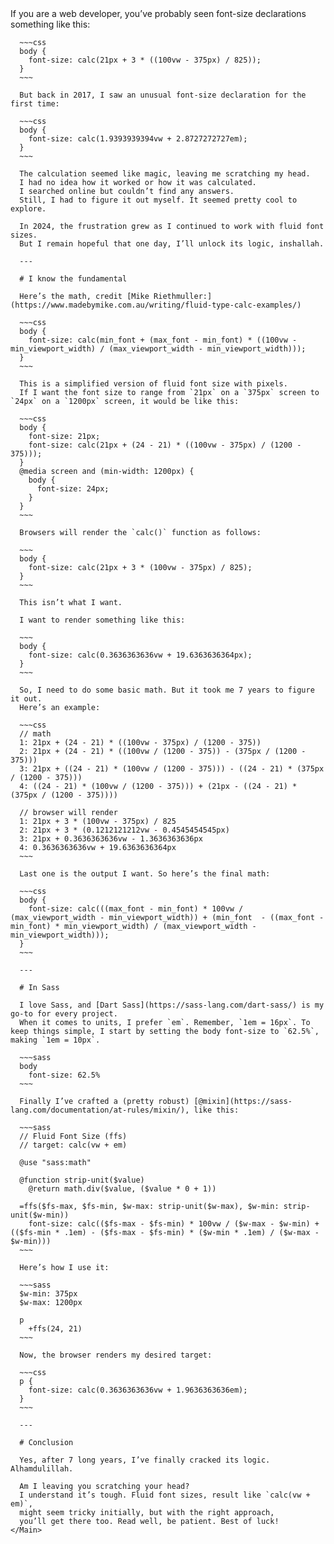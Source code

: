 
<Content>
  <Row center>
    <Main>
      If you are a web developer, you’ve probably seen font-size declarations something like this:

      ~~~css
      body {
        font-size: calc(21px + 3 * ((100vw - 375px) / 825));
      }
      ~~~

      But back in 2017, I saw an unusual font-size declaration for the first time:

      ~~~css
      body {
        font-size: calc(1.9393939394vw + 2.8727272727em);
      }
      ~~~

      The calculation seemed like magic, leaving me scratching my head.
      I had no idea how it worked or how it was calculated. 
      I searched online but couldn’t find any answers.
      Still, I had to figure it out myself. It seemed pretty cool to explore.

      In 2024, the frustration grew as I continued to work with fluid font sizes. 
      But I remain hopeful that one day, I’ll unlock its logic, inshallah.

      ---

      # I know the fundamental

      Here’s the math, credit [Mike Riethmuller:](https://www.madebymike.com.au/writing/fluid-type-calc-examples/)

      ~~~css
      body {
        font-size: calc(min_font + (max_font - min_font) * ((100vw - min_viewport_width) / (max_viewport_width - min_viewport_width)));
      }
      ~~~

      This is a simplified version of fluid font size with pixels. 
      If I want the font size to range from `21px` on a `375px` screen to `24px` on a `1200px` screen, it would be like this:

      ~~~css
      body {
        font-size: 21px;
        font-size: calc(21px + (24 - 21) * ((100vw - 375px) / (1200 - 375)));
      }
      @media screen and (min-width: 1200px) {
        body {
          font-size: 24px;
        }
      } 
      ~~~

      Browsers will render the `calc()` function as follows:

      ~~~
      body {
        font-size: calc(21px + 3 * (100vw - 375px) / 825);
      }
      ~~~

      This isn’t what I want. 

      I want to render something like this:

      ~~~
      body {
        font-size: calc(0.3636363636vw + 19.6363636364px);
      }
      ~~~

      So, I need to do some basic math. But it took me 7 years to figure it out. 
      Here’s an example:

      ~~~css
      // math
      1: 21px + (24 - 21) * ((100vw - 375px) / (1200 - 375))
      2: 21px + (24 - 21) * ((100vw / (1200 - 375)) - (375px / (1200 - 375)))
      3: 21px + ((24 - 21) * (100vw / (1200 - 375))) - ((24 - 21) * (375px / (1200 - 375)))
      4: ((24 - 21) * (100vw / (1200 - 375))) + (21px - ((24 - 21) * (375px / (1200 - 375))))  

      // browser will render 
      1: 21px + 3 * (100vw - 375px) / 825
      2: 21px + 3 * (0.1212121212vw - 0.4545454545px)
      3: 21px + 0.3636363636vw - 1.3636363636px
      4: 0.3636363636vw + 19.6363636364px
      ~~~

      Last one is the output I want. So here’s the final math: 

      ~~~css
      body {
        font-size: calc(((max_font - min_font) * 100vw / (max_viewport_width - min_viewport_width)) + (min_font  - ((max_font - min_font) * min_viewport_width) / (max_viewport_width - min_viewport_width)));
      }
      ~~~

      ---

      # In Sass

      I love Sass, and [Dart Sass](https://sass-lang.com/dart-sass/) is my go-to for every project. 
      When it comes to units, I prefer `em`. Remember, `1em = 16px`. To keep things simple, I start by setting the body font-size to `62.5%`, making `1em = 10px`.

      ~~~sass
      body
        font-size: 62.5%
      ~~~

      Finally I’ve crafted a (pretty robust) [@mixin](https://sass-lang.com/documentation/at-rules/mixin/), like this:

      ~~~sass
      // Fluid Font Size (ffs)
      // target: calc(vw + em)

      @use "sass:math"

      @function strip-unit($value)
        @return math.div($value, ($value * 0 + 1))

      =ffs($fs-max, $fs-min, $w-max: strip-unit($w-max), $w-min: strip-unit($w-min))
        font-size: calc(($fs-max - $fs-min) * 100vw / ($w-max - $w-min) + (($fs-min * .1em) - ($fs-max - $fs-min) * ($w-min * .1em) / ($w-max - $w-min)))
      ~~~

      Here’s how I use it:

      ~~~sass
      $w-min: 375px
      $w-max: 1200px

      p
        +ffs(24, 21)
      ~~~

      Now, the browser renders my desired target:

      ~~~css
      p {
        font-size: calc(0.3636363636vw + 1.9636363636em);
      }
      ~~~

      --- 

      # Conclusion

      Yes, after 7 long years, I’ve finally cracked its logic. Alhamdulillah.

      Am I leaving you scratching your head? 
      I understand it’s tough. Fluid font sizes, result like `calc(vw + em)`, 
      might seem tricky initially, but with the right approach, 
      you’ll get there too. Read well, be patient. Best of luck!
    </Main>
  </Row>
</Content>
